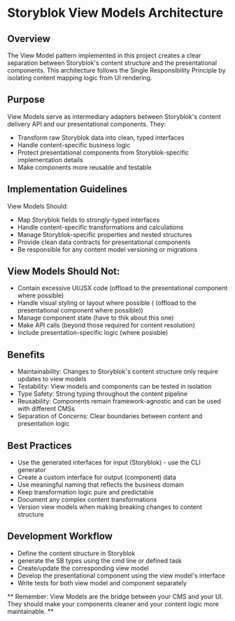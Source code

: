 
<Meta title="Dev Tools/Storyblok View Model" />

<div className="prose">

# Storyblok View Models Architecture

## Overview

The View Model pattern implemented in this project creates a clear separation between Storyblok's content structure and the presentational components. This architecture follows the Single Responsibility Principle by isolating content mapping logic from UI rendering.

## Purpose

View Models serve as intermediary adapters between Storyblok's content delivery API and our presentational components. They:

- Transform raw Storyblok data into clean, typed interfaces
- Handle content-specific business logic
- Protect presentational components from Storyblok-specific implementation details
- Make components more reusable and testable

## Implementation Guidelines

View Models Should:

- Map Storyblok fields to strongly-typed interfaces
- Handle content-specific transformations and calculations
- Manage Storyblok-specific properties and nested structures
- Provide clean data contracts for presentational components
- Be responsible for any content model versioning or migrations

## View Models Should Not:

- Contain excessive UI/JSX code (offload to the presentational component where possible)
- Handle visual styling or layout where possible ( (offload to the presentational component where possible))
- Manage component state (have to thik about this one)
- Make API calls (beyond those required for content resolution)
- Include presentation-specific logic (where posisble)

## Benefits

- Maintainability: Changes to Storyblok's content structure only require updates to view models
- Testability: View models and components can be tested in isolation
- Type Safety: Strong typing throughout the content pipeline
- Reusability: Components remain framework-agnostic and can be used with different CMSs
- Separation of Concerns: Clear boundaries between content and presentation logic

## Best Practices

- Use the generated interfaces for input (Storyblok) - use the CLI generator
- Create a custom interface for output (component) data
- Use meaningful naming that reflects the business domain
- Keep transformation logic pure and predictable
- Document any complex content transformations
- Version view models when making breaking changes to content structure

## Development Workflow

- Define the content structure in Storyblok
- generate the SB types using the cmd line or defined task
- Create/update the corresponding view model
- Develop the presentational component using the view model's interface
- Write tests for both view model and component separately

** Remember: View Models are the bridge between your CMS and your UI. They should make your components cleaner and your content logic more maintainable. **

</div>
